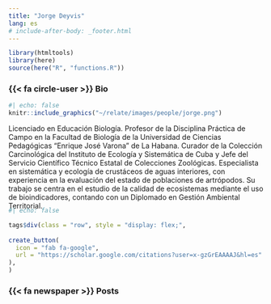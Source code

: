 ```yaml
---
title: "Jorge Deyvis"
lang: es
# include-after-body: _footer.html
---
```


```r
library(htmltools)
library(here)
source(here("R", "functions.R"))
```

### {{< fa circle-user >}} Bio 

:::{.bio-row}
:::{.bio-column-right}

```r
#| echo: false
knitr::include_graphics("~/relate/images/people/jorge.png")
```
:::

:::{.bio-column-left}
Licenciado en Educación Biología. Profesor de la Disciplina Práctica de Campo en la Facultad de Biología de la Universidad de Ciencias Pedagógicas "Enrique José Varona" de La Habana. Curador de la Colección Carcinológica del Instituto de Ecología y Sistemática de Cuba y Jefe del Servicio Científico Técnico Estatal de Colecciones Zoológicas. Especialista en sistemática y ecología de crustáceos de aguas interiores, con experiencia en la evaluación del estado de poblaciones de artrópodos. Su trabajo se centra en el estudio de la calidad de ecosistemas mediante el uso de bioindicadores, contando con un Diplomado en Gestión Ambiental Territorial.
:::
:::

:::{.column-body style="margin-top:-20px;"}
```r
#| echo: false

tags$div(class = "row", style = "display: flex;",
         
create_button(
  icon = "fab fa-google",
  url = "https://scholar.google.com/citations?user=x-gzGrEAAAAJ&hl=es"
),
)
```
:::


### {{< fa newspaper >}} Posts 


